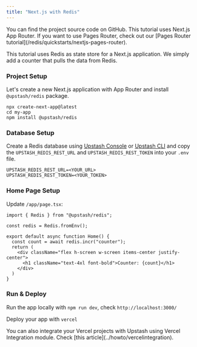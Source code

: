 ```yaml
---
title: "Next.js with Redis"
---
```

<Card title="GitHub Repository" icon="github" href="https://github.com/upstash/redis-js/tree/main/examples/nextjs-app-router" horizontal>
  You can find the project source code on GitHub.
</Card>
<Info>
  This tutorial uses Next.js App Router. If you want to use Pages Router, check out our [Pages Router tutorial](/redis/quickstarts/nextjs-pages-router).
</Info>

This tutorial uses Redis as state store for a Next.js application. We simply add
a counter that pulls the data from Redis.

### Project Setup

Let's create a new Next.js application with App Router and install `@upstash/redis` package.

```shell
npx create-next-app@latest
cd my-app
npm install @upstash/redis
```

### Database Setup

Create a Redis database using [Upstash Console](https://console.upstash.com) or [Upstash CLI](https://github.com/upstash/cli) and copy the `UPSTASH_REDIS_REST_URL` and `UPSTASH_REDIS_REST_TOKEN` into your `.env` file.

```shell .env
UPSTASH_REDIS_REST_URL=<YOUR_URL>
UPSTASH_REDIS_REST_TOKEN=<YOUR_TOKEN>
```

### Home Page Setup

Update `/app/page.tsx`:
```tsx /app/page.tsx
import { Redis } from "@upstash/redis";

const redis = Redis.fromEnv();

export default async function Home() {
  const count = await redis.incr("counter");
  return (
    <div className="flex h-screen w-screen items-center justify-center">
      <h1 className="text-4xl font-bold">Counter: {count}</h1>
    </div>
  )
}
```


### Run & Deploy
Run the app locally with `npm run dev`, check `http://localhost:3000/`

Deploy your app with `vercel`

<Info>
  You can also integrate your Vercel projects with Upstash using Vercel
  Integration module. Check [this article](../howto/vercelintegration).
</Info>

